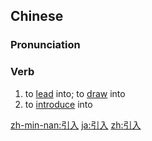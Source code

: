 ==Chinese==
{{zh-forms}}

===Pronunciation===
{{zh-pron
|m=yǐnrù
|c=jan5 jap6
|mn=qz,tp,xm:ín-li̍p/kh,zz:ín-ji̍p
|cat=v
}}

===Verb===
{{zh-verb}}

# to [[lead]] into; to [[draw]] into
# to [[introduce]] into

{{zh-cat|Advanced}}

[[zh-min-nan:引入]]
[[ja:引入]]
[[zh:引入]]